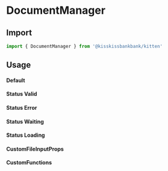 
<Meta title="Molecules/Upload/DocumentManager" component={DocumentManager} />

# DocumentManager

## Import

```js
import { DocumentManager } from '@kisskissbankbank/kitten'
```

## Usage

#### Default

<Canvas>
  <Story name="StatusReady" story={stories.StatusReady} />
</Canvas>

#### Status Valid

<Canvas>
  <Story name="StatusValid" story={stories.StatusValid} />
</Canvas>

#### Status Error

<Canvas>
  <Story name="StatusError" story={stories.StatusError} />
</Canvas>

#### Status Waiting

<Canvas>
  <Story name="StatusWaiting" story={stories.StatusWaiting} />
</Canvas>

#### Status Loading

<Canvas>
  <Story name="StatusLoading" story={stories.StatusLoading} />
</Canvas>

#### CustomFileInputProps

<Canvas>
  <Story name="CustomFileInputProps" story={stories.CustomFileInputProps} />
</Canvas>

#### CustomFunctions

<Canvas>
  <Story name="CustomFunctions" story={stories.CustomFunctions} />
</Canvas>
